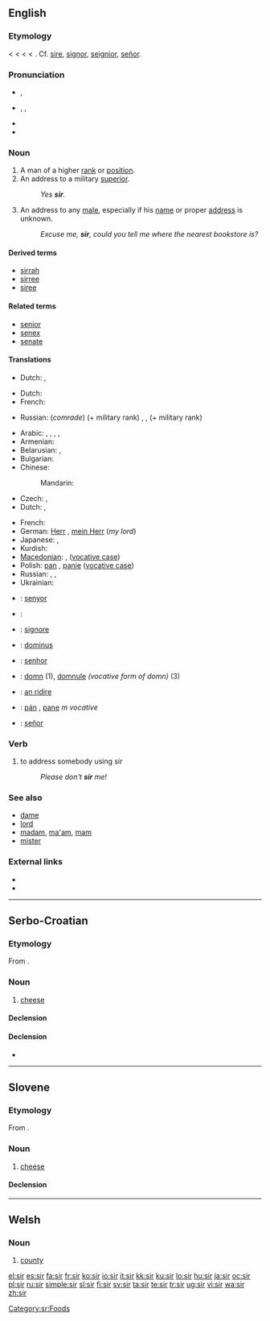 {{wikipedia|dab=sir (disambiguation)}}
{{also|Sir|sır|sír|sîr|şîr}}
==English==

===Etymology===
< {{etyl|enm}} {{term|sir|lang=enm}} < {{etyl|fro}} {{term|sire||master, sir, lord}} <  {{etyl|la}} {{term|senior||[[older]], [[elder]]|lang=la}} < {{term|senex||old|lang=la}}. Cf. [[sire]], [[signor]], [[seignior]], [[señor]].

===Pronunciation===
* {{a|UK}} {{IPA|/sɜː(ɹ)/}}, {{SAMPA|/s3:(r)/}}
* {{a|US}} {{enPR|sûr}}, {{IPA|/sɝ/}}, {{SAMPA|/s3`/}}
* {{audio|en-us-sir.ogg|Audio (US)}}
* {{rhymes|ɜː(r)}}

===Noun===
{{wikipedia|sir|sir (title)}}
{{en-noun|sg=sir or Sir|s}}

# A man of a higher [[rank]] or [[position]].
# An address to a military [[superior]].
#: ''Yes '''sir'''.''
# An address to any [[male]], especially if his [[name]] or proper [[address]] is unknown.
#: ''Excuse me, '''sir''', could you tell me where the nearest bookstore is?''

====Derived terms====
* [[sirrah]]
* [[sirree]]
* [[siree]]

====Related terms====
* [[senior]]
* [[senex]]
* [[senate]]

====Translations====
{{trans-top| man of a higher rank or position}}
* Dutch: {{t+|nl|heer|m}}, {{t+|nl|meneer|m}}
{{trans-mid}}
{{trans-bottom}}

{{trans-top|address to a military superior}}
* Dutch: {{t+|nl|meneer|m}}
* French: {{t+|fr|monsieur|m}}
{{trans-mid}}
* Russian: (''comrade'') {{t|ru|товарищ|m|tr=továrišč|sc=Cyrl}}  (+ military rank) {{qualifier|in the Soviet/Russian army}}, {{t|ru|сэр|m|tr=ser|sc=Cyrl}} {{qualifier|in translations from English}}, {{t+|ru|господин|m|tr=gospodín|sc=Cyrl}} (+ military rank) {{qualifier|in the Russian army before 1917}}
{{trans-bottom}}

{{trans-top|address to any male, especially if his name or proper address is unknown}}
* Arabic: {{t|ar|أستاذ|m|tr=ʼustaadh|sc=Arab}},  {{t|ar|سيد|m|tr=sáyyid|sc=Arab}}, {{t|ar|سيدي|m|tr=sayyidi|sc=Arab}},  {{t|ar|حضرتك|m|tr=HaDrátak|sc=Arab}},  {{t|ar|أفندي|m|tr='afándiy|sc=Arab}}
* Armenian: {{t-|hy|պարոն|tr=paron|sc=Armn|xs=Armenian}}
* Belarusian: {{t|be|спадар|m|tr=spadár|sc=Cyrl|xs=Belarusian}},  {{t-|be|пан|m|tr=pan|sc=Cyrl|xs=Belarusian}}
* Bulgarian: {{t|bg|господин|m|tr=gospodín|sc=Cyrl}}
* Chinese:
*: Mandarin: {{t-|cmn|先生|tr=xiānsheng|sc=Hani|xs=Mandarin}}
* Czech: {{t|cs|pan|m}},  {{t|cs|pán|m}}
* Dutch: {{t+|nl|meneer|m}}, {{t+|nl|mijnheer|m}}
{{trans-mid}}
* French: {{t+|fr|monsieur|m}}
* German: [[Herr]] {{m}}, [[mein Herr]] {{m}} (''my lord'')
* Japanese: {{t|ja|だんな|tr=danna|sc=Jpan}}, {{t|ja|サー|tr=sā|sc=Jpan}} {{qualifier|in translations from English}}
* Kurdish: {{ku-Arab|[[کاک]]}}
* [[Macedonian]]: {{t-|mk|господин|m|tr=góspodin|sc=Cyrl|xs=Macedonian}},  {{t|mk|господине|m|tr=gospódine|sc=Cyrl|xs=Macedonian}} ([[vocative case]])
* Polish: [[pan]] {{m}}, [[panie]] {{m}} ([[vocative case]])
* Russian: {{qualifier|obsolete}} {{t+|ru|сударь|m|tr=súdarʹ|sc=Cyrl}},  {{t+|ru|господин|m|tr=gospodín|sc=Cyrl}}, {{t|ru|сэр|m|tr=ser|sc=Cyrl}} {{qualifier|in translations from English}}
* Ukrainian: {{t-|uk|пан|m|tr=pan|sc=Cyrl|xs=Ukrainian}}
{{trans-bottom}}

{{checktrans-top}}
* {{ttbc|Catalan}}: [[senyor]] {{m}}
* {{fr}}: {{t+|fr|seigneur}} {{m}}
* {{ttbc|Italian}}: [[signore]] {{m}}
* {{ttbc|Latin}}: [[dominus]] {{m}}
{{trans-mid}}
* {{ttbc|Portuguese}}: [[senhor]] {{m}}
* {{ttbc|Romanian}}: [[domn]] {{m}} (1), [[domnule]] ''(vocative form of domn)'' {{m}} (3)
* {{ttbc|Scottish Gaelic}}: [[An Ridire|an ridire]] {{m}}
* {{ttbc|Slovak}}: [[pán]] {{m}}, [[pane]] ''m vocative''
* {{ttbc|Spanish}}: [[señor]] {{m}}
{{trans-bottom}}

===Verb===
{{en-verb}}

# to address somebody using sir
#: ''Please don't '''sir''' me!''

===See also===
* [[dame]]
* [[lord]]
* [[madam]], [[ma'am]], [[mam]]
* [[mister]]

===External links===
* {{R:Webster 1913}}
* {{R:Century 1911}}

----

==Serbo-Croatian==

===Etymology===
From {{proto|Slavic|syrъ|lang=sh}}.

===Noun===
{{sh-noun|g=m|head=sȉr|r|сир|си̏р}}

# [[cheese]]

====Declension====
{{sh-decl-noun
|sȉr|sìrevi
|sira|sireva
|siru|sirevima
|sir|sireve
|siru|sirevi
|siru|sirevima
|sirom|sirevima
}}

====Declension====
* {{l|sh|sirni|sȋrnī}}

[[Category:sr:Foods]]

----

==Slovene==

===Etymology===
From {{proto|Slavic|syrъ|lang=sl}}.

===Noun===
{{infl|sl|noun|g=m|dual|sira|plural|siri}}

# [[cheese]]

====Declension====
{{sl-noun-m1}}

----

==Welsh==

===Noun===
{{cy-noun|f|siroedd}}

# [[county]]

[[el:sir]]
[[es:sir]]
[[fa:sir]]
[[fr:sir]]
[[ko:sir]]
[[io:sir]]
[[it:sir]]
[[kk:sir]]
[[ku:sir]]
[[lo:sir]]
[[hu:sir]]
[[ja:sir]]
[[oc:sir]]
[[pl:sir]]
[[ru:sir]]
[[simple:sir]]
[[sl:sir]]
[[fi:sir]]
[[sv:sir]]
[[ta:sir]]
[[te:sir]]
[[tr:sir]]
[[ug:sir]]
[[vi:sir]]
[[wa:sir]]
[[zh:sir]]